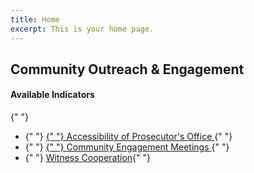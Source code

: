 ```yaml
---
title: Home
excerpt: This is your home page.
---
```



<Section py="2|4|8|10">
  <Container>
    <Grid col="1|2" gap="4|8|12" alignItems="center">
      <Flexbox
        flexDirection="column"
        alignItems="center|flex-start"
        textAlign="center|left"
      >
        <H2 m="0" fontWeight="extrabold" lineHeight="tight">
          Community Outreach & Engagement
        </H2>
      </Flexbox>
      <P>
        <H4 m="0">Available Indicators </H4>{" "}
        <ul>
          <li>
            {" "}
            <a href="#accessibility-of-prosecutors-office">
              {" "}
              Accessibility of Prosecutor's Office
            </a>{" "}
          </li>
          <li>
            {" "}
            <a href="#community-meetings">
              {" "}
              Community Engagement Meetings
            </a>{" "}
          </li>
          <li>
            {" "}
            <a href="#witness-cooperation"> Witness Cooperation</a>{" "}
          </li>
        </ul>
      </P>
    </Grid>
  </Container>
</Section>

<Container>


<Section maxWidth="700px">


<DataWrapChart
  title="Accessibility of Prosecutor's Office"
  src="https://datawrapper.dwcdn.net/aUuRo/3/"
/>

<a name="accessibility-of-prosecutors-office"> </a>

<DataWrapChart src="https://datawrapper.dwcdn.net/A3mHT/" />

<Box mb="20"> </Box>

<DataWrapChart
  title="Community Meetings"
  src="https://datawrapper.dwcdn.net/DnhUr/4/"
/>

<a name="community-meetings"></a>

<DataWrapChart src="https://datawrapper.dwcdn.net/BkRu6/" />

<Box mb="20"> </Box>

<DataWrapChart
  title="Witness Cooperation"
  src="https://datawrapper.dwcdn.net/oQ6MO/3/"
/>

<a name="witness-cooperation"></a>

<DataWrapChart src="https://datawrapper.dwcdn.net/lYr6e/" />

</Section>


</Container>

